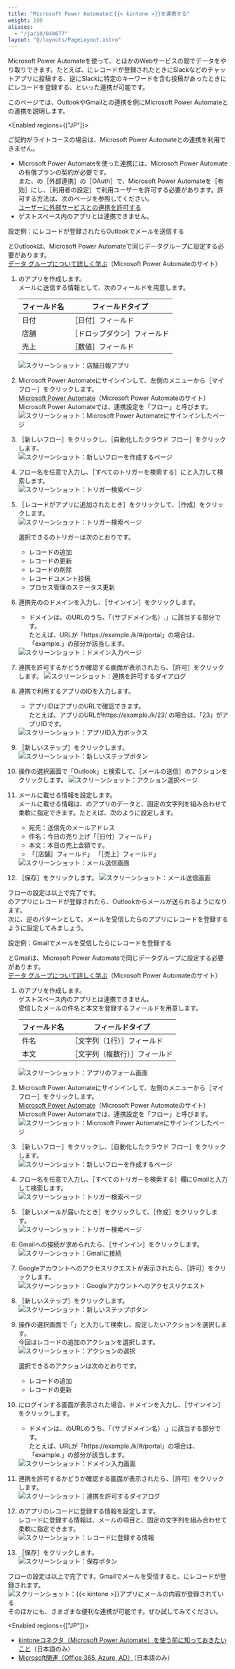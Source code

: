 ```yaml
---
title: "Microsoft Power Automateと{{< kintone >}}を連携する"
weight: 100
aliases:
  - "/ja/id/040677"
layout: "@/layouts/PageLayout.astro"
---
```




Microsoft Power Automateを使って、<Kintone />とほかのWebサービスの間でデータをやり取りできます。たとえば、<Kintone />にレコードが登録されたときにSlackなどのチャットアプリに投稿する、逆にSlackに特定のキーワードを含む投稿があったときに<Kintone />にレコードを登録する、といった連携が可能です。

このページでは、OutlookやGmailとの連携を例にMicrosoft Power Automateと<Kintone />の連携を説明します。

<Enabled regions={["JP"]}>
<Warning>

ご契約がライトコースの場合は、Microsoft Power Automateとの連携を利用できません。
</Warning>

</Enabled>

<Note>

* Microsoft Power Automateを使った連携には、Microsoft Power Automateの有償プランの契約が必要です。  
  また、<SlashUi />の<Wovn>［外部連携］</Wovn>の<Wovn>［OAuth］</Wovn>で、Microsoft Power Automateを<Wovn>［有効］</Wovn>にし、<Wovn>［利用者の設定］</Wovn>で利用ユーザーを許可する必要があります。許可する方法は、次のページを参照してください。  
  [ユーザーに外部サービスとの連携を許可する](/general/ja/id/02014.html)
* ゲストスペース内のアプリとは連携できません。

</Note>

<Heading id="oauth_msflow_10">設定例：<Kintone />にレコードが登録されたらOutlookでメールを送信する</Heading>

<Warning>

<Kintone />とOutlookは、Microsoft Power Automateで同じデータグループに設定する必要があります。  
[データ グループについて詳しく学ぶ](https://learn.microsoft.com/ja-jp/power-automate/introduction-to-data-groups)（Microsoft Power Automateのサイト）

</Warning>

1. <Kintone />のアプリを作成します。  
    メールに送信する情報として、次のフィールドを用意します。
    <table>
    <thead>
        <tr>
        <th>フィールド名</th>
        <th>フィールドタイプ</th>
        </tr>
    </thead>
    <tbody>
        <tr>
        <td>日付</td>
        <td><Wovn>［日付］</Wovn>フィールド</td>
        </tr>
        <tr>
        <td>店舗</td>
        <td><Wovn>［ドロップダウン］</Wovn>フィールド</td>
        </tr>
        <tr>
        <td>売上</td>
        <td><Wovn>［数値］</Wovn>フィールド</td>
        </tr>
    </tbody>
    </table>

    <Img src="/k/kintone/img-ja/msflow01.png" alt="スクリーンショット：店舗日報アプリ" />

1. Microsoft Power Automateにサインインして、左側のメニューから<Wovn>［マイフロー］</Wovn>をクリックします。  
  [Microsoft Power Automate](https://make.powerautomate.com)（Microsoft Power Automateのサイト）  
  Microsoft Power Automateでは、連携設定を「フロー」と呼びます。  
   <Img src="/k/kintone/img-ja/msflow02.png" alt="スクリーンショット：Microsoft Power Automateにサインインしたページ" />

1. <Wovn>［新しいフロー］</Wovn>をクリックし、<Wovn>［自動化したクラウド フロー］</Wovn>をクリックします。  
   <Img src="/k/kintone/img-ja/msflow03.png" alt="スクリーンショット：新しいフローを作成するページ" />

1. フロー名を任意で入力し、<Wovn>［すべてのトリガーを検索する］</Wovn>に<Kintone />と入力して検索します。  
   <Img src="/k/kintone/img-ja/msflow04.png" alt="スクリーンショット：トリガー検索ページ" />

1. <Wovn>［レコードがアプリに追加されたとき］</Wovn>をクリックして、<Wovn>［作成］</Wovn>をクリックします。  
   <Img src="/k/kintone/img-ja/msflow05.png" alt="スクリーンショット：トリガー検索ページ" />

   <Note>
   選択できる<Kintone />のトリガーは次のとおりです。

   * レコードの追加
   * レコードの更新
   * レコードの削除
   * レコードコメント投稿
   * プロセス管理のステータス更新

   </Note>

1. 連携先の<Kintone />のドメインを入力し、<Wovn>［サインイン］</Wovn>をクリックします。
   * ドメインは、<Kintone />のURLのうち、「（サブドメイン名）.<CybozuCom />」に該当する部分です。  
   たとえば、URLが「https://example.<CybozuCom />/k/#/portal」の場合は、「example.<CybozuCom />」の部分が該当します。

   <Img src="/k/kintone/img-ja/msflow06.png" alt="スクリーンショット：ドメイン入力ページ" />

1. 連携を許可するかどうか確認する画面が表示されたら、<Wovn>［許可］</Wovn>をクリックします。
    <Img src="/k/kintone/img-ja/msflow07.png" alt="スクリーンショット：連携を許可するダイアログ" />

1. 連携で利用するアプリのIDを入力します。
   * アプリIDはアプリのURLで確認できます。  
   たとえば、アプリのURLがhttps://example.<CybozuCom />/k/23/ の場合は、「23」がアプリIDです。

   <Img src="/k/kintone/img-ja/msflow08.png" alt="スクリーンショット：アプリID入力ボックス" />

1. <Wovn>［新しいステップ］</Wovn>をクリックします。
    <Img src="/k/kintone/img-ja/msflow09.png" alt="スクリーンショット：新しいステップボタン" />

1. 操作の選択画面で「Outlook」と検索して、<Wovn>［メールの送信］</Wovn>のアクションをクリックします。
    <Img src="/k/kintone/img-ja/msflow24.png" alt="スクリーンショット：アクション選択ページ" />

1. メールに載せる情報を設定します。  
    メールに載せる情報は、<Kintone />のアプリのデータと、固定の文字列を組み合わせて柔軟に指定できます。たとえば、次のように設定します。
    * 宛先：送信先のメールアドレス
    * 件名：今日の売り上げ「<Wovn>［日付］</Wovn>フィールド」
    * 本文：本日の売上金額です。
    * 「<Wovn>［店舗］</Wovn>フィールド」 「<Wovn>［売上］</Wovn>フィールド」

   <Img src="/k/kintone/img-ja/msflow10.png" alt="スクリーンショット：メール送信画面" />

1. <Wovn>［保存］</Wovn>をクリックします。
   <Img src="/k/kintone/img-ja/msflow11.png" alt="スクリーンショット：メール送信画面" />

フローの設定は以上で完了です。  
<Kintone />のアプリにレコードが登録されたら、Outlookからメールが送られるようになります。  
次に、逆のパターンとして、メールを受信したら<Kintone />のアプリにレコードを登録するように設定してみましょう。

<Heading id="oauth_msflow_20">設定例：Gmailでメールを受信したら<Kintone />にレコードを登録する</Heading>

<Warning>

<Kintone />とGmailは、Microsoft Power Automateで同じデータグループに設定する必要があります。  
[データ グループについて詳しく学ぶ](https://learn.microsoft.com/ja-jp/power-automate/introduction-to-data-groups)（Microsoft Power Automateのサイト）

</Warning>

1. <Kintone />のアプリを作成します。  
    ゲストスペース内のアプリとは連携できません。  
    受信したメールの件名と本文を登録するフィールドを用意します。
    <table>
      <thead>
          <tr>
              <th>フィールド名</th>
              <th>フィールドタイプ</th>
          </tr>
      </thead>
      <tbody>
          <tr>
              <td>件名</td>
              <td><Wovn>［文字列（1行）］</Wovn>フィールド</td>
          </tr>
          <tr>
              <td>本文</td>
              <td><Wovn>［文字列（複数行）］</Wovn>フィールド</td>
          </tr>
      </tbody>
    </table>

    <Img src="/k/kintone/img-ja/msflow28.png" alt="スクリーンショット：アプリのフォーム画面" />

1. Microsoft Power Automateにサインインして、左側のメニューから<Wovn>［マイフロー］</Wovn>をクリックします。  
    [Microsoft Power Automate](https://make.powerautomate.com)（Microsoft Power Automateのサイト）  
    Microsoft Power Automateでは、連携設定を「フロー」と呼びます。  
   <Img src="/k/kintone/img-ja/msflow02.png" alt="スクリーンショット：Microsoft Power Automateにサインインしたページ" />

1. <Wovn>［新しいフロー］</Wovn>をクリックし、<Wovn>［自動化したクラウド フロー］</Wovn>をクリックします。  
   <Img src="/k/kintone/img-ja/msflow03.png" alt="スクリーンショット：新しいフローを作成するページ" />

1. フロー名を任意で入力し、<Wovn>［すべてのトリガーを検索する］</Wovn>欄にGmailと入力して検索します。  
   <Img src="/k/kintone/img-ja/msflow27.png" alt="スクリーンショット：トリガー検索ページ" />

1. <Wovn>［新しいメールが届いたとき］</Wovn>をクリックして、<Wovn>［作成］</Wovn>をクリックします。  
   <Img src="/k/kintone/img-ja/msflow13.png" alt="スクリーンショット：トリガー検索ページ" />

1. Gmailへの接続が求められたら、<Wovn>［サインイン］</Wovn>をクリックします。  
   <Img src="/k/kintone/img-ja/msflow20.png" alt="スクリーンショット：Gmailに接続" />

1. Googleアカウントへのアクセスリクエストが表示されたら、<Wovn>［許可］</Wovn>をクリックします。  
   <Img src="/k/kintone/img-ja/msflow21.png" alt="スクリーンショット：Googleアカウントへのアクセスリクエスト" />

1. <Wovn>［新しいステップ］</Wovn>をクリックします。  
   <Img src="/k/kintone/img-ja/msflow14.png" alt="スクリーンショット：新しいステップボタン" />

1. 操作の選択画面で「<Kintone />」と入力して検索し、設定したいアクションを選択します。  
   今回はレコードの追加のアクションを選択します。<Wovn></Wovn>  
    <Img src="/k/kintone/img-ja/msflow15.png" alt="スクリーンショット：アクションの選択" />

   <Note>
   選択できる<Kintone />のアクションは次のとおりです。  

   * レコードの追加
   * レコードの更新

   </Note>

1. <Kintone />にログインする画面が表示された場合、ドメインを入力し、<Wovn>［サインイン］</Wovn>をクリックします。
   * ドメインは、<Kintone />のURLのうち、「（サブドメイン名）.<CybozuCom />」に該当する部分です。  
   たとえば、URLが「https://example.<CybozuCom />/k/#/portal」の場合は、「example.<CybozuCom />」の部分が該当します。

   <Img src="/k/kintone/img-ja/msflow16.png" alt="スクリーンショット：ドメイン入力画面" />

1. 連携を許可するかどうか確認する画面が表示されたら、<Wovn>［許可］</Wovn>をクリックします。  
   <Img src="/k/kintone/img-ja/msflow07.png" alt="スクリーンショット：連携を許可するダイアログ" />

1. <Kintone />のアプリのレコードに登録する情報を設定します。  
   レコードに登録する情報は、メールの項目と、固定の文字列を組み合わせて柔軟に指定できます。  
   <Img src="/k/kintone/img-ja/msflow17.png" alt="スクリーンショット：レコードに登録する情報" />

1. <Wovn>［保存］</Wovn>をクリックします。  
   <Img src="/k/kintone/img-ja/msflow18.png" alt="スクリーンショット：保存ボタン" />

フローの設定は以上で完了です。Gmailでメールを受信すると、<Kintone />にレコードが登録されます。  
<Img src="/k/kintone/img-ja/msflow23.png" alt="スクリーンショット：{{&lt; kintone &gt;}}アプリにメールの内容が登録されている" />
そのほかにも、さまざまな便利な連携が可能です。ぜひ試してみてください。

<Enabled regions={["JP"]}>

<Reference>

* [kintoneコネクタ（Microsoft Power Automate）を使う前に知っておきたいこと](https://cybozu.dev/ja/kintone/tips/development/3rd-party-services/microsoft/essentials-for-kintone-connector/)（日本語のみ）
* [Microsoft関連（Office 365, Azure, AD）](https://cybozu.dev/ja/kintone/tips/development/3rd-party-services/microsoft/microsoft-integration-summary/)（日本語のみ）

</Reference>

</Enabled>

